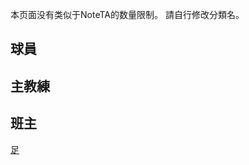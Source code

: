 {{CGroupH|name=ACmilan|desc=AC米兰}}<noinclude>[[Category:體育公共轉換組模板|足{{SUBPAGENAME}}]]

本页面没有类似于NoteTA的数量限制。
請自行修改分類名。

== 球員 ==
</noinclude>
{{CItem|zh:阿比亚蒂;zh-hans:阿比亚蒂;zh-hk:艾比亞迪;zh-tw:阿比亞蒂;|original=Abbiati}}
{{CItem|zh:安布罗西尼;zh-hans:安布罗西尼;zh-hk:岩布仙尼;zh-tw:安布羅西尼;|original=Ambrosini}}
{{CItem|zh-hans:巴雷西;zh-hk:巴里斯;zh-tw:巴雷西;|original=Baresi}}
{{CItem|zh-hans:比尔霍夫;zh-hk:比亞荷夫;zh-tw:比爾霍夫;|original=Bierhoff}}
{{CItem|zh:布罗基;zh-hans:布罗基;zh-hk:布洛治;zh-tw:布羅基;|original=Brocchi}}
{{CItem|zh:卡福;zh-hans:卡福;zh-hk:卡富;zh-tw:卡福;|original=Cafu}}
{{CItem|zh:科斯塔库塔;zh-hans:科斯塔库塔;zh-hk:哥斯達古達;zh-tw:科斯塔庫塔;|original=Costacurta}}
{{CItem|zh:克雷斯波;zh-hans:克雷斯波;zh-hk:基斯普;zh-tw:克雷斯波;|original=Crespo}}
{{CItem|zh:埃默森;zh-hans:埃默森;zh-hk:艾馬臣;zh-tw:埃默森;|original=Emerson}}
{{CItem|zh::法瓦利;zh-hans:法瓦利;zh-hk:費華利;zh-tw:法瓦利;|original=Favalli}}
{{CItem|zh:弗拉米尼;zh-hans:弗拉米尼;zh-hk:法明尼;zh-tw:弗拉米尼;|original=Flamini}}
{{CItem|zh:加图索;zh-hans:加图索;zh-hk:加度素;zh-tw:加圖索;|original=Gattuso}}
{{CItem|zh:吉拉迪诺;zh-hans:吉拉迪诺;zh-hk:基拿甸奴;zh-tw:吉拉迪諾;|original=Gilardino}}
{{CItem|zh:因扎吉;zh-hans:因扎吉;zh-hk:恩沙基;zh-tw:因扎吉;|original=Inzaghi}}
{{CItem|zh:扬库洛夫斯基;zh-hans:扬库洛夫斯基;zh-hk:贊古盧夫斯基;zh-tw:揚庫洛夫斯基;|original=Jankulovski}}
{{CItem|zh:卡拉奇;zh-hans:卡拉奇;zh-hk:卡勒;zh-tw:卡拉奇;|original=Kalac}}
{{CItem|zh:卡拉泽;zh-hans:卡拉泽;zh-hk:卡拿迪斯;zh-tw:卡拉澤;|original=Kaladze}}
{{CItem|zh:马尔蒂尼;zh-hans:马尔蒂尼;zh-hk:馬甸尼;zh-tw:馬爾蒂尼;|original=Maldini}}
{{CItem|zh:内斯塔;zh-hans:内斯塔;zh-hk:尼斯達;zh-tw:內斯塔;|original=Nesta}}
{{CItem|zh:奥多;zh-hans:奥多;zh-hk:奧度;zh-tw:奧多;|original=Oddo}}
{{CItem|zh:帕托;zh-hans:帕托;zh-hk:柏圖;zh-tw:帕托;|original=Pato}}
{{CItem|zh:皮尔洛;zh-hans:皮尔洛;zh-hk:派路;zh-tw:皮爾洛;|original=Pirlo}}
{{CItem|zh:里瓦尔多;zh-hans:里瓦尔多;zh-hk:李華度;zh-tw:里瓦爾多;|original=Rivaldo}}
{{CItem|zh:罗纳尔迪尼奥;zh-hans:罗纳尔迪尼奥;zh-hk:朗拿甸奴;zh-tw:羅納爾迪尼奧;|original=Ronaldinho}}
{{CItem|zh:鲁伊·科斯塔;zh-hans:鲁伊·科斯塔;zh-hk:雷·哥斯達;zh-tw:魯伊·科斯塔;|original=Rui Costa}}
{{CItemLan|1=雷哥斯達=>zh-hans:鲁伊·科斯塔;雷哥斯達=>zh-hant:魯伊·科斯塔;雷哥斯達=>zh-cn:鲁伊·科斯塔;雷哥斯達=>zh-tw:魯伊·科斯塔;雷哥斯達=>zh-hk:雷·哥斯達;雷哥斯達=>zh-mo:雷·哥斯達;|2=Rui Costa}} 
{{CItem|zh:西多夫;zh-hans:西多夫;zh-hk:施多夫;zh-tw:西多夫;|original=Seedorf}}
{{CItem|zh:塞尔吉尼奥;zh-hans:塞尔吉尼奥;zh-hk:沙真奴;zh-tw:塞爾吉尼奧;|original=Serginho}}
{{CItem|zh:舍甫琴科;zh-hans:舍甫琴科;zh-hk:舒夫真高;zh-tw:舍甫琴科;|original=Shevchenko}}
{{CItem|zh:斯塔姆;zh-hans:斯塔姆;zh-hk:史譚;zh-tw:斯塔姆;|original=Stam}}
{{CItem|zh:托马森;zh-hans:托马森;zh-hk:湯馬臣;zh-tw:托馬森;|original=Tomasson}}
<noinclude>

==主教練==
</noinclude>
{{CItem|zh:安切洛蒂;zh-hans:安切洛蒂;zh-hk:安察洛堤;zh-tw:安切洛蒂;|original=Ancelotti}}
{{CItem|zh:莱昂纳多;zh-hans:莱昂纳多;zh-hk:李安納度;zh-tw:萊昂納多;|original=Leonardo}}
{{CItem|zh:扎切罗尼;zh-hans:扎切罗尼;zh-hk:沙哲朗尼;zh-tw:扎凱羅尼;|original=Zaccheroni}}
<noinclude>

==班主==
</noinclude>
{{CItem|zh:贝卢斯科尼;zh-hans:贝卢斯科尼;zh-hk:貝盧斯科尼;zh-tw:貝魯斯柯尼;|original=Berlusconi}}
<noinclude>
</noinclude>{{CGroupF}}